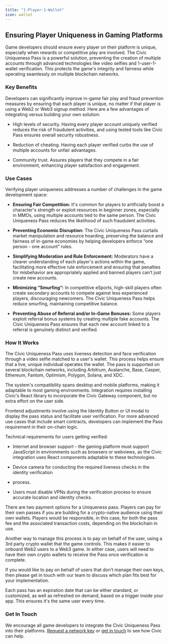```yaml
---
title: "1-Player-1-Wallet"
icon: wallet
---
```


## Ensuring Player Uniqueness in Gaming Platforms

Game developers should ensure every player on their platform is unique, especially when rewards or competitive play are involved. The Civic Uniqueness Pass is a powerful solution, preventing the creation of multiple accounts through advanced technologies like video selfies and 1-user-1-wallet verification. This protects the game's integrity and fairness while operating seamlessly on multiple blockchain networks.

### Key Benefits

Developers can significantly improve in-game fair play and fraud prevention measures by ensuring that each player is unique, no matter if that player is using a Web2 or Web3 signup method. Here are a few advantages of integrating versus building your own solution:

* High levels of security. Having every player account uniquely verified reduces the risk of fraudulent activities, and using tested tools like Civic Pass ensures overall security robustness.

* Reduction of cheating. Having each player verified curbs the use of multiple accounts for unfair advantages.

* Community trust. Assures players that they compete in a fair environment, enhancing player satisfaction and engagement.

### Use Cases

Verifying player uniqueness addresses a number of challenges in the game development space:

* **Ensuring Fair Competition:** It's common for players to artificially boost a character's strength or exploit resources in beginner zones, especially in MMOs, using multiple accounts tied to the same person. The Civic Uniqueness Pass reduces the likelihood of such fraudulent activities.

* **Preventing Economic Disruption:** The Civic Uniqueness Pass curtails market manipulation and resource hoarding, preserving the balance and fairness of in-game economies by helping developers enforce “one person - one account” rules.

* **Simplifying Moderation and Rule Enforcement:** Moderators have a clearer understanding of each player's actions within the game, facilitating more effective rule enforcement and ensuring that penalties for misbehavior are appropriately applied and banned players can’t just create new accounts.

* **Minimizing “Smurfing”:** In competitive eSports, high-skill players often create secondary accounts to compete against less experienced players, discouraging newcomers. The Civic Uniqueness Pass helps reduce smurfing, maintaining competitive balance.

* **Preventing Abuse of Referral and/or In-Game Bonuses:** Some players exploit referral bonus systems by creating multiple fake accounts. The Civic Uniqueness Pass ensures that each new account linked to a referral is genuinely distinct and verified.

### How It Works

The Civic Uniqueness Pass uses liveness detection and face verification through a video selfie matched to a user's wallet. This process helps ensure that a live, unique individual operates the wallet. The pass is supported on several blockchain networks, including Arbitrum, Avalanche, Base, Casper, Ethereum, Fantom, Optimism, Polygon, Solana, and XDC.

The system's compatibility spans desktop and mobile platforms, making it adaptable to most gaming environments. Integration requires installing Civic's React library to incorporate the Civic Gateway component, but no extra effort on the user side.

Frontend adjustments involve using the Identity Button or UI modal to display the pass status and facilitate user verification. For more advanced use cases that include smart contracts, developers can implement the Pass requirement in their on-chain logic.

Technical requirements for users getting verified:

* Internet and browser support - the gaming platform must support JavaScript in environments such as browsers or webviews, as the Civic integration uses React components adaptable to these technologies.

* Device camera for conducting the required liveness checks in the identity verification

* process.

* Users must disable VPNs during the verification process to ensure accurate location and identity checks.

There are two payment options for a Uniqueness pass. Players can pay for their own passes if you are building for a crypto-native audience using their own wallets. Players would be responsible, in this case, for both the pass fee and the associated transaction costs, depending on the blockchain in use.

Another way to manage this process is to pay on behalf of the user, using a 3rd party crypto wallet that the game controls. This makes it easier to onboard Web2 users to a Web3 game. In either case, users will need to have their own crypto wallets to receive the Pass once verification is complete.

If you would like to pay on behalf of users that don’t manage their own keys, then please get in touch with our team to discuss which plan fits best for your implementation.

Each pass has an expiration date that can be either standard, or customized, as well as refreshed on demand, based on a trigger inside your app. This ensures it's the same user every time.

### Get In Touch

We encourage all game developers to integrate the Civic Uniqueness Pass into their platforms. [Request a network key](/pass/introduction/get-network-keys) or [get in touch](https://civickey.typeform.com/req-custom) to see how Civic can help.
